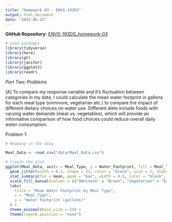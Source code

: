```yaml
---
title: "Homework 03 - ENVS-193DS"
output: html_document
date: "2025-05-25"
---
```


**GitHub Repository:** [ENVS-193DS_homework-03](https://github.com/mmakigill/ENVS-193DS_homework-03)

```r
# Load packages
library(tidyverse)
library(here)
library(gt)       
library(janitor)  
library(ggplot2)
library(readr)

```

*Part Two: Problems*

[A] To compare my response variable and it's fluctuation between categories in my data, I could calculate the mean water footprint in gallons for each meal type (omnivore, vegetarian etc.) to compare the impact of different dietary choices on water use. Different diets include foods with varying water demands (meat vs. vegetables), which will provide an informative comparison of how food choices could reduce overall daily water consumption.

Problem 1:
```r
# Reading in the data

Meal_Data <- read_csv("data/Meal_Data.csv")

# Create the plot
ggplot(Meal_Data, aes(x = Meal_Type, y = Water_Footprint, fill = Meal_Type)) +
  geom_jitter(width = 0.2, shape = 21, color = "black", size = 2, alpha = 0.6) +  # show individual data points
  stat_summary(fun = mean, geom = "bar", width = 0.5, color = "black", position = position_dodge(0.9)) +
  scale_fill_manual(values = c("Omnivore" = "Brown", "Vegetarian" = "Dark Green", "Vegan" = "Light Blue", "Pescatarian" = "Coral", "Carnivore" = "Red")) +
  labs(
    title = "Mean Water Footprint by Meal Type",
    x = "Meal Type",
    y = "Water Footprint (gallons)"
  ) +
  theme_minimal(base_size = 14) +
  theme(legend.position = "none")
```
